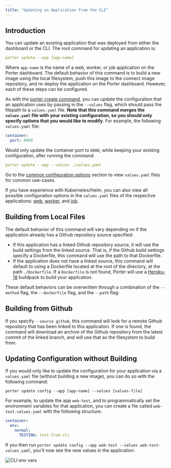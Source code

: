 ```yaml
---
title: "Updating an Application from the CLI"
---
```


## Introduction[](#introduction "Direct link to heading")

You can update an existing application that was deployed from either the dashboard or the CLI. The root command for updating an application is:

```yaml
porter update --app [app-name]

```

Where `app-name` is the name of a web, worker, or job application on the Porter dashboard. The default behavior of this command is to build a new image using the local filesystem, push this image to the connect image repository, and re-deploy the application on the Porter dashboard. However, each of these steps can be configured.

As with the [porter create command](/deploying-applications/deploying-from-cli/creating-an-application), you can update the configuration that an application uses by passing in the `--values` flag, which should pass the filepath to a `values.yaml` file. **Note that this command merges the `values.yaml` file with your existing configuration, so you should only specify options that you would like to modify**. For example, the following `values.yaml` file:

```yaml
container:
  port: 8080

```

Would only update the container port to `8080`, while keeping your existing configuration, after running the command:

```yaml
porter update --app --values ./values.yaml

```

Go to the [common configuration options](/deploying-applications/deploying-from-cli/common-configuration-options) section to view `values.yaml` files for common use-cases.

<Info>If you have experience with Kubernetes/Helm, you can also view all possible configuration options in the `values.yaml` files of the respective applications: [web](https://github.com/porter-dev/porter-charts/blob/master/applications/web/values.yaml), [worker](https://github.com/porter-dev/porter-charts/blob/master/applications/worker/values.yaml), and [job](https://github.com/porter-dev/porter-charts/blob/master/applications/job/values.yaml).</Info>

## Building from Local Files[](#building-from-local-files "Direct link to heading")

The default behavior of this command will vary depending on if the application already has a Github repository source specified:

* If this application has a linked Github repository source, it will use the build settings from the linked source. That is, if the Github build settings specify a Dockerfile, this command will use the path to that Dockerfile.
* If the application does not have a linked source, this command will default to using a Dockerfile located at the root of the directory, at the path `./Dockerfile`. If a `Dockerfile` is not found, Porter will use a [Heroku-18](https://devcenter.heroku.com/articles/heroku-18-stack) buildpack to build your application.

These default behaviors can be overwritten through a combination of the `--method` flag, the `--dockerfile` flag, and the `--path` flag:

## Building from Github[](#building-from-github "Direct link to heading")

If you specify `--source github`, this command will look for a remote Github repository that has been linked to this application. If one is found, the command will download an archive of the Github repository from the latest commit of the linked branch, and will use that as the filesystem to build from.

## Updating Configuration without Building[](#updating-configuration-without-building "Direct link to heading")

If you would only like to update the configuration for your application via a `values.yaml` file (without building a new image), you can do so with the following command:

```
porter update config --app [app-name] --values [values-file]

```

For example, to update the app `web-test`, and to programmatically set the environment variables for that application, you can create a file called `web-test-values.yaml` with the following structure:

```yaml
container:
  env:
    normal:
      TESTING: test-from-cli

```

If you then run `porter update config --app web-test --values web-test-values.yaml`, you'll now see the new values in the application:

![CLI env vars](https://imagedelivery.net/l4LYM_vOYKe7O1NCT_Nc_g/79ccd15e-3fed-4e45-b5a2-c6769ef67c00/large "Screen Shot 2021-08-20 at 11.51.41 AM.png")